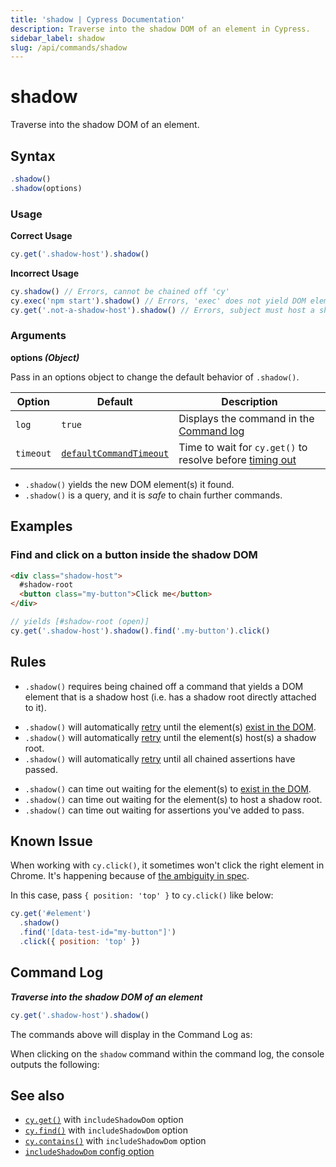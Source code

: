 ```yaml
---
title: 'shadow | Cypress Documentation'
description: Traverse into the shadow DOM of an element in Cypress.
sidebar_label: shadow
slug: /api/commands/shadow
---
```


<ProductHeading product="app" />

# shadow

Traverse into the shadow DOM of an element.

## Syntax

```javascript
.shadow()
.shadow(options)
```

### Usage

<Icon name="check-circle" color="green" /> **Correct Usage**

```javascript
cy.get('.shadow-host').shadow()
```

<Icon name="exclamation-triangle" color="red" /> **Incorrect Usage**

```javascript
cy.shadow() // Errors, cannot be chained off 'cy'
cy.exec('npm start').shadow() // Errors, 'exec' does not yield DOM element
cy.get('.not-a-shadow-host').shadow() // Errors, subject must host a shadow root
```

### Arguments

<Icon name="angle-right" /> **options _(Object)_**

Pass in an options object to change the default behavior of `.shadow()`.

| Option    | Default                                                           | Description                                                                         |
| --------- | ----------------------------------------------------------------- | ----------------------------------------------------------------------------------- |
| `log`     | `true`                                                            | Displays the command in the [Command log](/app/core-concepts/open-mode#Command-Log) |
| `timeout` | [`defaultCommandTimeout`](/app/references/configuration#Timeouts) | Time to wait for `cy.get()` to resolve before [timing out](#Timeouts)               |

<HeaderYields />

- `.shadow()` yields the new DOM element(s) it found.
- `.shadow()` is a query, and it is _safe_ to chain further commands.

## Examples

### Find and click on a button inside the shadow DOM

```html
<div class="shadow-host">
  #shadow-root
  <button class="my-button">Click me</button>
</div>
```

```javascript
// yields [#shadow-root (open)]
cy.get('.shadow-host').shadow().find('.my-button').click()
```

## Rules

<HeaderRequirements />

- `.shadow()` requires being chained off a command that yields a DOM element
  that is a shadow host (i.e. has a shadow root directly attached to it).

<HeaderAssertions />

- `.shadow()` will automatically [retry](/app/core-concepts/retry-ability)
  until the element(s)
  [exist in the DOM](/app/core-concepts/introduction-to-cypress#Implicit-Assertions).
- `.shadow()` will automatically [retry](/app/core-concepts/retry-ability)
  until the element(s) host(s) a shadow root.
- `.shadow()` will automatically [retry](/app/core-concepts/retry-ability)
  until all chained assertions have passed.

<HeaderTimeouts />

- `.shadow()` can time out waiting for the element(s) to
  [exist in the DOM](/app/core-concepts/introduction-to-cypress#Implicit-Assertions).
- `.shadow()` can time out waiting for the element(s) to host a shadow root.
- `.shadow()` can time out waiting for assertions you've added to pass.

## Known Issue

When working with `cy.click()`, it sometimes won't click the right element in
Chrome. It's happening because of
[the ambiguity in spec](https://bugs.chromium.org/p/chromium/issues/detail?id=1188919&q=shadowRoot%20elementFromPoint&can=2).

In this case, pass `{ position: 'top' }` to `cy.click()` like below:

```js
cy.get('#element')
  .shadow()
  .find('[data-test-id="my-button"]')
  .click({ position: 'top' })
```

## Command Log

**_Traverse into the shadow DOM of an element_**

```javascript
cy.get('.shadow-host').shadow()
```

The commands above will display in the Command Log as:

<DocsImage
  src="/img/api/shadow/shadow-command-log.png"
  alt="Command Log shadow"
/>

When clicking on the `shadow` command within the command log, the console
outputs the following:

<DocsImage
  src="/img/api/shadow/shadow-in-console.png"
  alt="console.log shadow"
/>

## See also

- [`cy.get()`](/api/commands/get#Arguments) with `includeShadowDom` option
- [`cy.find()`](/api/commands/find#Arguments) with `includeShadowDom` option
- [`cy.contains()`](/api/commands/contains#Arguments) with `includeShadowDom`
  option
- [`includeShadowDom` config option](/app/references/configuration#Global)
